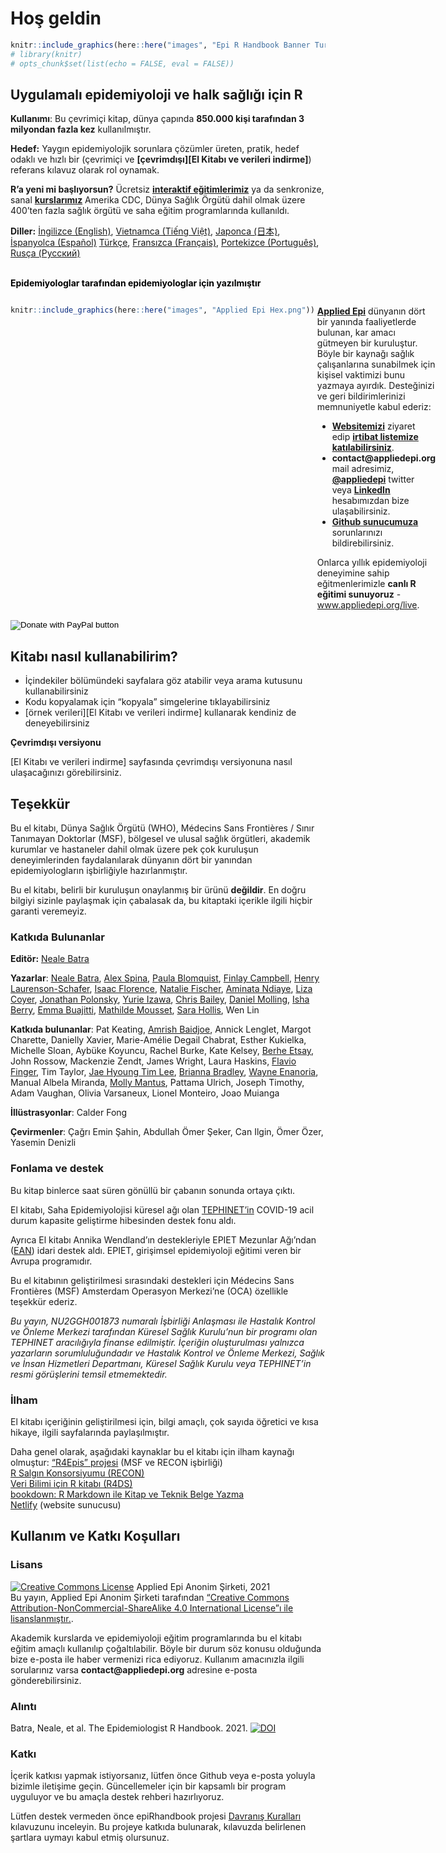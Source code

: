 # Hoş geldin {-}

```r
knitr::include_graphics(here::here("images", "Epi R Handbook Banner Turkish Rehberi.png"))
# library(knitr)
# opts_chunk$set(list(echo = FALSE, eval = FALSE))
```

<meta name="description" content="The Epi R Handbook is an R reference manual for applied epidemiology and public health.">

<meta http-equiv="Content-Type" content="text/html; charset=utf-8">

<!-- <span style="color: red;">**THIS IS A DRAFT.  REVIEWERS GIVE FEEDBACK AT THIS [LINK](https://forms.gle/4RNdRRLGx67xW9yq9)**.</span> -->

<!-- <span style="color: darkgreen;">**DO YOU LIKE THIS HANDBOOK? SHOULD SOMETHING BE CHANGED? PLEASE TELL US!**</span> -->

<!-- <form target="_blank" action="https://forms.gle/A5SnRVws7tPD15Js9"> -->
<!--     <input type="submit" value="FEEDBACK" /> -->
<!-- </form> -->



<!-- ======================================================= -->
<!-- ## An R reference manual for applied epidemiology and public health {.unnumbered} -->


<!-- <span style="color: brown;">**The Epi R Handbook is an R reference manual for applied epidemiology and public health.**</span> -->

<!-- ## About this handbook   -->

## Uygulamalı epidemiyoloji ve halk sağlığı için R {-}  

**Kullanımı**: Bu çevrimiçi kitap, dünya çapında **850.000 kişi tarafından 3 milyondan fazla kez** kullanılmıştır.

**Hedef:** Yaygın epidemiyolojik sorunlara çözümler üreten, pratik, hedef odaklı ve hızlı bir (çevrimiçi ve **[çevrimdışı][El Kitabı ve verileri indirme]**) referans kılavuz olarak rol oynamak.

**R'a yeni mi başlıyorsun?** Ücretsiz **[interaktif eğitimlerimiz](https://www.appliedepi.org/tutorial/)** ya da senkronize, sanal **[kurslarımız](https://www.appliedepi.org/live/)** Amerika CDC, Dünya Sağlık Örgütü dahil olmak üzere 400'ten fazla sağlık örgütü ve saha eğitim programlarında kullanıldı.  

**Diller:** [İngilizce (English)](https://epirhandbook.com/en/), [Vietnamca (Tiếng Việt)](https://epirhandbook.com/vn/), [Japonca (日本)](https://epirhandbook.com/jp/), [İspanyolca (Español)](https://epirhandbook.com/es/) [Türkçe](https://epirhandbook.com/tr/), [Fransızca (Français)](https://epirhandbook.com/fr), [Portekizce (Português)](https://epirhandbook.com/pt),  [Rusça (Русский)](https://epirhandbook.com/ru)  


<!-- * Use practical epi examples - cleaning case linelists, making transmission chains and epidemic curves, automated reports and dashboards, modeling incidence and making projections, demographic pyramids and rate standardization, record matching, outbreak detection, survey analysis, survival analysis, GIS basics, contact tracing, phylogenetic trees...   -->



<!-- **How is this different than other R books?**   -->

<!-- * It is community-driven - *written for epidemiologists by epidemiologists* in their spare time and leveraging experience in local, national, academic, and emergency settings   -->

<!-- Dual-column created based on the rmarkdown cookbook here: https://bookdown.org/yihui/rmarkdown-cookbook/multi-column.html -->

<!-- <form target="_blank" action="https://www.paypal.com/donate?hosted_button_id=YTEZELC8VBXV6"> -->
<!--     <input type="submit" value="Donate to maintain this resource" /> -->
<!-- </form> -->

<br>
<span style="color: black;">**Epidemiyologlar tarafından epidemiyologlar için yazılmıştır**</span>

:::: {style="display: flex;"}

::: {}
```r
knitr::include_graphics(here::here("images", "Applied Epi Hex.png"))
```
:::


::: {.col data-latex="{0.05\textwidth}"}
\ 
<!-- an empty Div (with a white space), serving as
a column separator -->
:::

::: {}

**[Applied Epi](http://www.appliedepi.org)** dünyanın dört bir yanında faaliyetlerde bulunan, kar amacı gütmeyen bir kuruluştur. Böyle bir kaynağı sağlık çalışanlarına sunabilmek için kişisel vaktimizi bunu yazmaya ayırdık. Desteğinizi ve geri bildirimlerinizi memnuniyetle kabul ederiz:  

* **[Websitemizi](http://www.appliedepi.org)** ziyaret edip **[irtibat listemize katılabilirsiniz](https://forms.gle/9awNd8syypTSYUsn7)**.
* **contact@appliedepi.org** mail adresimiz, **[\@appliedepi](https://twitter.com/appliedepi)** twitter veya **[LinkedIn](www.linkedin.com/company/appliedepi)** hesabımızdan bize ulaşabilirsiniz.  
* **[Github sunucumuza](https://github.com/appliedepi/epiRhandbook_eng)** sorunlarınızı bildirebilirsiniz. 

Onlarca yıllık epidemiyoloji deneyimine sahip eğitmenlerimizle **canlı R eğitimi sunuyoruz** - [www.appliedepi.org/live](www.appliedepi.org/live).
:::

::::


<form target="_blank" action="https://www.paypal.com/donate" method="post" target="_top">
<input type="hidden" name="hosted_button_id" value="YTEZELC8VBXV6" />
<input type="image" src="https://github.com/appliedepi/epiRhandbook_eng/raw/master/images/donate_button_long.png" border="0" name="submit" title="PayPal - The safer, easier way to pay online!" alt="Donate with PayPal button" />
<img alt="" border="0" src="https://www.paypal.com/en_US/i/scr/pixel.gif" />
</form>



<!-- ======================================================= -->
## Kitabı nasıl kullanabilirim? {-} 

* İçindekiler bölümündeki sayfalara göz atabilir veya arama kutusunu kullanabilirsiniz
* Kodu kopyalamak için "kopyala" simgelerine tıklayabilirsiniz
* [örnek verileri][El Kitabı ve verileri indirme] kullanarak kendiniz de deneyebilirsiniz  

**Çevrimdışı versiyonu**  

[El Kitabı ve verileri indirme] sayfasında çevrimdışı versiyonuna nasıl ulaşacağınızı görebilirsiniz.  



<!-- ======================================================= -->
## Teşekkür {-}  

Bu el kitabı, Dünya Sağlık Örgütü (WHO), Médecins Sans Frontières / Sınır Tanımayan Doktorlar (MSF), bölgesel ve ulusal sağlık örgütleri, akademik kurumlar ve hastaneler dahil olmak üzere pek çok kuruluşun deneyimlerinden faydalanılarak dünyanın dört bir yanından epidemiyologların işbirliğiyle hazırlanmıştır.

Bu el kitabı, belirli bir kuruluşun onaylanmış bir ürünü **değildir**. En doğru bilgiyi sizinle paylaşmak için çabalasak da, bu kitaptaki içerikle ilgili hiçbir garanti veremeyiz. 


### Katkıda Bulunanlar {-}  

**Editör:** [Neale Batra](https://www.linkedin.com/in/neale-batra/) 

**Yazarlar**: [Neale Batra](https://www.linkedin.com/in/neale-batra/), [Alex Spina](https://github.com/aspina7), [Paula Blomquist](https://www.linkedin.com/in/paula-bianca-blomquist-53188186/), [Finlay Campbell](https://github.com/finlaycampbell), [Henry Laurenson-Schafer](https://github.com/henryls1), [Isaac Florence](www.Twitter.com/isaacatflorence), [Natalie Fischer](https://www.linkedin.com/in/nataliefischer211/), [Aminata Ndiaye](https://twitter.com/aminata_fadl), [Liza Coyer]( https://www.linkedin.com/in/liza-coyer-86022040/), [Jonathan Polonsky](https://twitter.com/jonny_polonsky), [Yurie Izawa](https://ch.linkedin.com/in/yurie-izawa-a1590319), [Chris Bailey](https://twitter.com/cbailey_58?lang=en), [Daniel Molling](https://www.linkedin.com/in/daniel-molling-4005716a/), [Isha Berry](https://twitter.com/ishaberry2), [Emma Buajitti](https://twitter.com/buajitti), [Mathilde Mousset](https://mathildemousset.wordpress.com/research/), [Sara Hollis](https://www.linkedin.com/in/saramhollis/), Wen Lin  

**Katkıda bulunanlar**: Pat Keating,  [Amrish Baidjoe](https://twitter.com/Ammer_B), Annick Lenglet, Margot Charette, Danielly Xavier, Marie-Amélie Degail Chabrat, Esther Kukielka, Michelle Sloan, Aybüke Koyuncu, Rachel Burke, Kate Kelsey, [Berhe Etsay](https://www.linkedin.com/in/berhe-etsay-5752b1154/), John Rossow, Mackenzie Zendt, James Wright, Laura Haskins, [Flavio Finger](ffinger.github.io), Tim Taylor, [Jae Hyoung Tim Lee](https://www.linkedin.com/in/jaehyoungtlee/), [Brianna Bradley](https://www.linkedin.com/in/brianna-bradley-bb8658155), [Wayne Enanoria](https://www.linkedin.com/in/wenanoria), Manual Albela Miranda, [Molly Mantus](https://www.linkedin.com/in/molly-mantus-174550150/), Pattama Ulrich, Joseph Timothy, Adam Vaughan, Olivia Varsaneux, Lionel Monteiro, Joao Muianga  

**İllüstrasyonlar**: Calder Fong  

**Çevirmenler**: Çağrı Emin Şahin, Abdullah Ömer Şeker, Can Ilgin, Ömer Özer, Yasemin Denizli  

<!-- **Yazı işleri müdürü:** Neale Batra  -->

<!-- **Proje ana ekibi:** Neale Batra, Alex Spina, Amrish Baidjoe, Pat Keating, Henry Laurenson-Schafer, Finlay Campbell   -->

<!-- **Yazarlar**: Neale Batra, Alex Spina, Paula Blomquist, Finlay Campbell, Henry Laurenson-Schafer, [Isaac Florence](www.Twitter.com/isaacatflorence), Natalie Fischer, Aminata Ndiaye, Liza Coyer, Jonathan Polonsky, Yurie Izawa, Chris Bailey, Daniel Molling, Isha Berry, Emma Buajitti, Mathilde Mousset, Sara Hollis, Wen Lin   -->

<!-- **Redaksiyon**: Pat Keating, Mathilde Mousset, Annick Lenglet, Margot Charette, Isha Berry, Paula Blomquist, Natalie Fischer, Daniely Xavier, Esther Kukielka, Michelle Sloan, Aybüke Koyuncu, Rachel Burke, Daniel Molling, Kate Kelsey, Berhe Etsay, John Rossow, Mackenzie Zendt, James Wright, Wayne Enanoria, Laura Haskins, Flavio Finger, Tim Taylor, Jae Hyoung Tim Lee, Brianna Bradley, Manual Albela Miranda, Molly Mantus, Priscilla Spencer, Pattama Ulrich, Joseph Timothy, Adam Vaughan, Olivia Varsaneux, Lionel Monteiro, Joao Muianga   -->


### Fonlama ve destek {-}  

Bu kitap binlerce saat süren gönüllü bir çabanın sonunda ortaya çıktı. 

El kitabı, Saha Epidemiyolojisi küresel ağı olan [TEPHINET'in](https://www.tephinet.org/) COVID-19 acil durum kapasite geliştirme hibesinden destek fonu aldı.

Ayrıca El kitabı Annika Wendland'ın destekleriyle EPIET Mezunlar Ağı'ndan ([EAN](https://epietalumni.net/)) idari destek aldı. EPIET, girişimsel epidemiyoloji eğitimi veren bir Avrupa programıdır.

Bu el kitabının geliştirilmesi sırasındaki destekleri için Médecins Sans Frontières (MSF) Amsterdam Operasyon Merkezi'ne (OCA) özellikle teşekkür ederiz. 


*Bu yayın, NU2GGH001873 numaralı İşbirliği Anlaşması ile Hastalık Kontrol ve Önleme Merkezi tarafından Küresel Sağlık Kurulu'nun bir programı olan TEPHINET aracılığıyla finanse edilmiştir. İçeriğin oluşturulması yalnızca yazarların sorumluluğundadır ve Hastalık Kontrol ve Önleme Merkezi, Sağlık ve İnsan Hizmetleri Departmanı, Küresel Sağlık Kurulu veya TEPHINET'in resmi görüşlerini temsil etmemektedir.*



### İlham {-}  

El kitabı içeriğinin geliştirilmesi için, bilgi amaçlı, çok sayıda öğretici ve kısa hikaye, ilgili sayfalarında paylaşılmıştır. 

Daha genel olarak, aşağıdaki kaynaklar bu el kitabı için ilham kaynağı olmuştur:
["R4Epis" projesi](https://r4epis.netlify.app/) (MSF ve RECON işbirliği)  
[R Salgın Konsorsiyumu (RECON)](https://www.repidemicsconsortium.org/)  
[Veri Bilimi için R kitabı (R4DS)](https://r4ds.had.co.nz/)  
[bookdown: R Markdown ile Kitap ve Teknik Belge Yazma](https://bookdown.org/yihui/bookdown/)  
[Netlify](https://www.netlify.com) (website sunucusu)  


<!-- ### Görseller {-}   -->

<!-- Images in logo from US CDC Public Health Image Library) include [2013 Yemen looking for mosquito breeding sites](https://phil.cdc.gov/Details.aspx?pid=19623), [Ebola virus](https://phil.cdc.gov/Details.aspx?pid=23186), and [Survey in Rajasthan](https://phil.cdc.gov/Details.aspx?pid=19838).   -->


## Kullanım ve Katkı Koşulları {-}  

### Lisans {.unnumbered} 

<a rel="license" href="http://creativecommons.org/licenses/by-nc-sa/4.0/"><img alt="Creative Commons License" style="border-width:0" src="https://i.creativecommons.org/l/by-nc-sa/4.0/88x31.png" /></a> Applied Epi Anonim Şirketi, 2021 <br />Bu yayın, Applied Epi Anonim Şirketi tarafından <a rel="license" href="http://creativecommons.org/licenses/by-nc-sa/4.0/">"Creative Commons Attribution-NonCommercial-ShareAlike 4.0 International License"ı ile lisanslanmıştır.</a>.


Akademik kurslarda ve epidemiyoloji eğitim programlarında bu el kitabı eğitim amaçlı kullanılıp çoğaltılabilir. Böyle bir durum söz konusu olduğunda bize e-posta ile haber vermenizi rica ediyoruz. Kullanım amacınızla ilgili sorularınız varsa **contact@appliedepi.org** adresine e-posta gönderebilirsiniz.


### Alıntı {.unnumbered}

Batra, Neale, et al. The Epidemiologist R Handbook. 2021.  <a rel="license" href="https://zenodo.org/badge/231610102.svg"><img alt="DOI" style="border-width:0" src="https://zenodo.org/badge/231610102.svg" /></a><br />

### Katkı {.unnumbered}  

İçerik katkısı yapmak istiyorsanız, lütfen önce Github veya e-posta yoluyla bizimle iletişime geçin. Güncellemeler için bir kapsamlı bir program uyguluyor ve bu amaçla destek rehberi hazırlıyoruz.

Lütfen destek vermeden önce epiRhandbook projesi [Davranış Kuralları](https://contributor-covenant.org/version/2/0/CODE_OF_CONDUCT.html) kılavuzunu inceleyin. Bu projeye katkıda bulunarak, kılavuzda belirlenen şartlara uymayı kabul etmiş olursunuz.